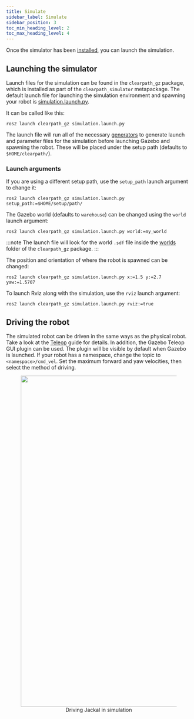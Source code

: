 ```yaml
---
title: Simulate
sidebar_label: Simulate
sidebar_position: 3
toc_min_heading_level: 2
toc_max_heading_level: 4
---
```


Once the simulator has been [installed](./install), you can launch the simulation.

## Launching the simulator

Launch files for the simulation can be found in the `clearpath_gz` package, which is installed as part of the `clearpath_simulator` metapackage. The default launch file for launching the simulation environment and spawning your robot is [simulation.launch.py](https://github.com/clearpathrobotics/clearpath_simulator/blob/main/clearpath_gz/launch/simulation.launch.py).

It can be called like this:

```
ros2 launch clearpath_gz simulation.launch.py
```

The launch file will run all of the necessary [generators](../config/generators) to generate launch and parameter files for the simulation before launching Gazebo and spawning the robot. These will be placed under the setup path (defaults to `$HOME/clearpath/`).


### Launch arguments

If you are using a different setup path, use the `setup_path` launch argument to change it:

```
ros2 launch clearpath_gz simulation.launch.py setup_path:=$HOME/setup/path/
```

The Gazebo world (defaults to `warehouse`) can be changed using the `world` launch argument:

```
ros2 launch clearpath_gz simulation.launch.py world:=my_world
```

:::note
The launch file will look for the world `.sdf` file inside the [worlds](https://github.com/clearpathrobotics/clearpath_simulator/tree/main/clearpath_gz/worlds) folder of the `clearpath_gz` package.
:::

The position and orientation of where the robot is spawned can be changed:

```
ros2 launch clearpath_gz simulation.launch.py x:=1.5 y:=2.7 yaw:=1.5707
```

To launch Rviz along with the simulation, use the `rviz` launch argument:

```
ros2 launch clearpath_gz simulation.launch.py rviz:=true
```

## Driving the robot

The simulated robot can be driven in the same ways as the physical robot. Take a look at the [Teleop](../driving) guide for details. In addition, the Gazebo Teleop GUI plugin can be used. The plugin will be visible by default when Gazebo is launched. If your robot has a namespace, change the topic to `<namespace>/cmd_vel`. Set the maximum forward and yaw velocities, then select the method of driving.

<center>
  <figure>
    <img
      src="/img/tutorials/simulation/driving.gif"
      width="900"
    />
    <figcaption>Driving Jackal in simulation</figcaption>
  </figure>
</center>
